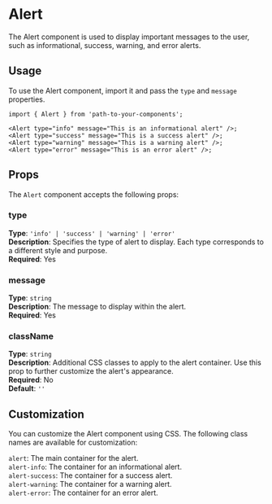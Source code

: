 
<Meta of={AlertStories} />

# Alert

The Alert component is used to display important messages to the user, such as informational, success, warning, and error alerts.

<Canvas of={AlertStories.Informational} />
<Canvas of={AlertStories.Success} />
<Canvas of={AlertStories.Warning} />
<Canvas of={AlertStories.Error} />


## Usage

To use the Alert component, import it and pass the `type` and `message` properties.

```tsx
import { Alert } from 'path-to-your-components';

<Alert type="info" message="This is an informational alert" />;
<Alert type="success" message="This is a success alert" />;
<Alert type="warning" message="This is a warning alert" />;
<Alert type="error" message="This is an error alert" />;
```

## Props 

The `Alert` component accepts the following props:

### type

**Type**: `'info' | 'success' | 'warning' | 'error'`\
**Description**: Specifies the type of alert to display. Each type corresponds to a different style and purpose.\
**Required**: Yes

### message

**Type**: `string`\
**Description**: The message to display within the alert.\
**Required**: Yes

### className

**Type**: `string`\
**Description**: Additional CSS classes to apply to the alert container. Use this prop to further customize the alert's appearance.\
**Required**: No\
**Default**: `''`

## Customization

You can customize the Alert component using CSS. The following class names are available for customization:

`alert`: The main container for the alert.\
`alert-info`: The container for an informational alert.\
`alert-success`: The container for a success alert.\
`alert-warning`: The container for a warning alert.\
`alert-error`: The container for an error alert.

